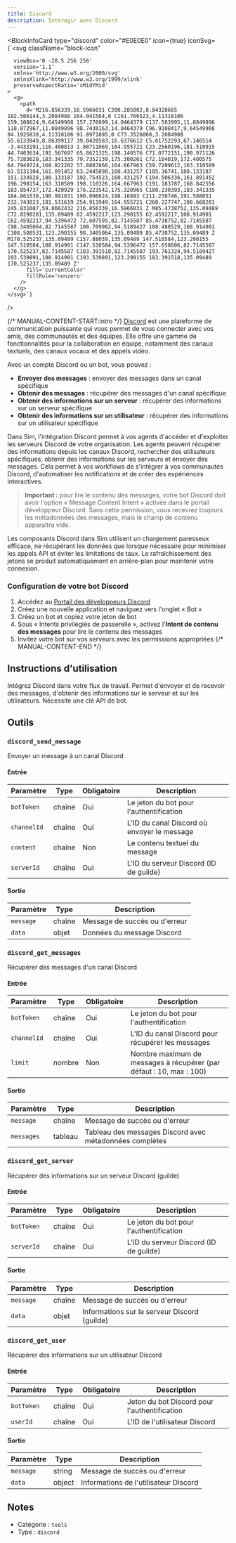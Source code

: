 ```yaml
---
title: Discord
description: Interagir avec Discord
---
```



<BlockInfoCard 
  type="discord"
  color="#E0E0E0"
  icon={true}
  iconSvg={`<svg className="block-icon"
      
      
      
      viewBox='0 -28.5 256 256'
      version='1.1'
      xmlns='http://www.w3.org/2000/svg'
      xmlnsXlink='http://www.w3.org/1999/xlink'
      preserveAspectRatio='xMidYMid'
    >
      <g>
        <path
          d='M216.856339,16.5966031 C200.285002,8.84328665 182.566144,3.2084988 164.041564,0 C161.766523,4.11318106 159.108624,9.64549908 157.276099,14.0464379 C137.583995,11.0849896 118.072967,11.0849896 98.7430163,14.0464379 C96.9108417,9.64549908 94.1925838,4.11318106 91.8971895,0 C73.3526068,3.2084988 55.6133949,8.86399117 39.0420583,16.6376612 C5.61752293,67.146514 -3.4433191,116.400813 1.08711069,164.955721 C23.2560196,181.510915 44.7403634,191.567697 65.8621325,198.148576 C71.0772151,190.971126 75.7283628,183.341335 79.7352139,175.300261 C72.104019,172.400575 64.7949724,168.822202 57.8887866,164.667963 C59.7209612,163.310589 61.5131304,161.891452 63.2445898,160.431257 C105.36741,180.133187 151.134928,180.133187 192.754523,160.431257 C194.506336,161.891452 196.298154,163.310589 198.110326,164.667963 C191.183787,168.842556 183.854737,172.420929 176.223542,175.320965 C180.230393,183.341335 184.861538,190.991831 190.096624,198.16893 C211.238746,191.588051 232.743023,181.531619 254.911949,164.955721 C260.227747,108.668201 245.831087,59.8662432 216.856339,16.5966031 Z M85.4738752,135.09489 C72.8290281,135.09489 62.4592217,123.290155 62.4592217,108.914901 C62.4592217,94.5396472 72.607595,82.7145587 85.4738752,82.7145587 C98.3405064,82.7145587 108.709962,94.5189427 108.488529,108.914901 C108.508531,123.290155 98.3405064,135.09489 85.4738752,135.09489 Z M170.525237,135.09489 C157.88039,135.09489 147.510584,123.290155 147.510584,108.914901 C147.510584,94.5396472 157.658606,82.7145587 170.525237,82.7145587 C183.391518,82.7145587 193.761324,94.5189427 193.539891,108.914901 C193.539891,123.290155 183.391518,135.09489 170.525237,135.09489 Z'
          fill='currentColor'
          fillRule='nonzero'
        />
      </g>
    </svg>`}
/>

{/* MANUAL-CONTENT-START:intro */}
[Discord](https://discord.com) est une plateforme de communication puissante qui vous permet de vous connecter avec vos amis, des communautés et des équipes. Elle offre une gamme de fonctionnalités pour la collaboration en équipe, notamment des canaux textuels, des canaux vocaux et des appels vidéo.

Avec un compte Discord ou un bot, vous pouvez :

- **Envoyer des messages** : envoyer des messages dans un canal spécifique
- **Obtenir des messages** : récupérer des messages d'un canal spécifique
- **Obtenir des informations sur un serveur** : récupérer des informations sur un serveur spécifique
- **Obtenir des informations sur un utilisateur** : récupérer des informations sur un utilisateur spécifique

Dans Sim, l'intégration Discord permet à vos agents d'accéder et d'exploiter les serveurs Discord de votre organisation. Les agents peuvent récupérer des informations depuis les canaux Discord, rechercher des utilisateurs spécifiques, obtenir des informations sur les serveurs et envoyer des messages. Cela permet à vos workflows de s'intégrer à vos communautés Discord, d'automatiser les notifications et de créer des expériences interactives.

> **Important :** pour lire le contenu des messages, votre bot Discord doit avoir l'option « Message Content Intent » activée dans le portail développeur Discord. Sans cette permission, vous recevrez toujours les métadonnées des messages, mais le champ de contenu apparaîtra vide.

Les composants Discord dans Sim utilisent un chargement paresseux efficace, ne récupérant les données que lorsque nécessaire pour minimiser les appels API et éviter les limitations de taux. Le rafraîchissement des jetons se produit automatiquement en arrière-plan pour maintenir votre connexion.

### Configuration de votre bot Discord

1. Accédez au [Portail des développeurs Discord](https://discord.com/developers/applications)
2. Créez une nouvelle application et naviguez vers l'onglet « Bot »
3. Créez un bot et copiez votre jeton de bot
4. Sous « Intents privilégiés de passerelle », activez l'**Intent de contenu des messages** pour lire le contenu des messages
5. Invitez votre bot sur vos serveurs avec les permissions appropriées
{/* MANUAL-CONTENT-END */}

## Instructions d'utilisation

Intégrez Discord dans votre flux de travail. Permet d'envoyer et de recevoir des messages, d'obtenir des informations sur le serveur et sur les utilisateurs. Nécessite une clé API de bot.

## Outils

### `discord_send_message`

Envoyer un message à un canal Discord

#### Entrée

| Paramètre | Type | Obligatoire | Description |
| --------- | ---- | ---------- | ----------- |
| `botToken` | chaîne | Oui | Le jeton du bot pour l'authentification |
| `channelId` | chaîne | Oui | L'ID du canal Discord où envoyer le message |
| `content` | chaîne | Non | Le contenu textuel du message |
| `serverId` | chaîne | Oui | L'ID du serveur Discord \(ID de guilde\) |

#### Sortie

| Paramètre | Type | Description |
| --------- | ---- | ----------- |
| `message` | chaîne | Message de succès ou d'erreur |
| `data` | objet | Données du message Discord |

### `discord_get_messages`

Récupérer des messages d'un canal Discord

#### Entrée

| Paramètre | Type | Obligatoire | Description |
| --------- | ---- | ---------- | ----------- |
| `botToken` | chaîne | Oui | Le jeton du bot pour l'authentification |
| `channelId` | chaîne | Oui | L'ID du canal Discord pour récupérer les messages |
| `limit` | nombre | Non | Nombre maximum de messages à récupérer \(par défaut : 10, max : 100\) |

#### Sortie

| Paramètre | Type | Description |
| --------- | ---- | ----------- |
| `message` | chaîne | Message de succès ou d'erreur |
| `messages` | tableau | Tableau des messages Discord avec métadonnées complètes |

### `discord_get_server`

Récupérer des informations sur un serveur Discord (guilde)

#### Entrée

| Paramètre | Type | Obligatoire | Description |
| --------- | ---- | ---------- | ----------- |
| `botToken` | chaîne | Oui | Le jeton du bot pour l'authentification |
| `serverId` | chaîne | Oui | L'ID du serveur Discord \(ID de guilde\) |

#### Sortie

| Paramètre | Type | Description |
| --------- | ---- | ----------- |
| `message` | chaîne | Message de succès ou d'erreur |
| `data` | objet | Informations sur le serveur Discord \(guilde\) |

### `discord_get_user`

Récupérer des informations sur un utilisateur Discord

#### Entrée

| Paramètre | Type | Obligatoire | Description |
| --------- | ---- | ---------- | ----------- |
| `botToken` | chaîne | Oui | Jeton du bot Discord pour l'authentification |
| `userId` | chaîne | Oui | L'ID de l'utilisateur Discord |

#### Sortie

| Paramètre | Type | Description |
| --------- | ---- | ----------- |
| `message` | string | Message de succès ou d'erreur |
| `data` | object | Informations de l'utilisateur Discord |

## Notes

- Catégorie : `tools`
- Type : `discord`
